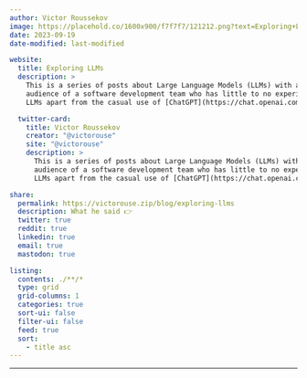 ```yaml
---
author: Victor Roussekov
image: https://placehold.co/1600x900/f7f7f7/121212.png?text=Exploring+LLMs&font=playfair-display
date: 2023-09-19
date-modified: last-modified

website:
  title: Exploring LLMs
  description: >
    This is a series of posts about Large Language Models (LLMs) with an intended
    audience of a software development team who has little to no experience with
    LLMs apart from the casual use of [ChatGPT](https://chat.openai.com).

  twitter-card:
    title: Victor Roussekov
    creator: "@victorouse"
    site: "@victorouse"
    description: >
      This is a series of posts about Large Language Models (LLMs) with an intended
      audience of a software development team who has little to no experience with
      LLMs apart from the casual use of [ChatGPT](https://chat.openai.com).

share:
  permalink: https://victorouse.zip/blog/exploring-llms
  description: What he said 👉
  twitter: true
  reddit: true
  linkedin: true
  email: true
  mastodon: true

listing:
  contents: ./**/*
  type: grid
  grid-columns: 1
  categories: true
  sort-ui: false
  filter-ui: false
  feed: true
  sort:
    - title asc
---
```


---

